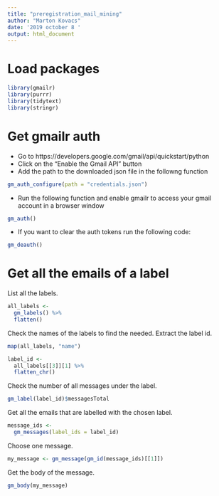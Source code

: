 ```yaml
---
title: "preregistration_mail_mining"
author: "Marton Kovacs"
date: '2019 october 8 '
output: html_document
---
```


# Load packages

```r
library(gmailr)
library(purrr)
library(tidytext)
library(stringr)
```

# Get gmailr auth

* Go to https://developers.google.com/gmail/api/quickstart/python
* Click on the "Enable the Gmail API" button
* Add the path to the downloaded json file in the followng function

```r
gm_auth_configure(path = "credentials.json")
```

* Run the following function and enable gmailr to access your gmail account in a browser window

```r
gm_auth()
```

* If you want to clear the auth tokens run the following code:

```r
gm_deauth()
```

# Get all the emails of a label

List all the labels.

```r
all_labels <-
  gm_labels() %>% 
  flatten()
```

Check the names of the labels to find the needed.
Extract the label id.

```r
map(all_labels, "name")

label_id <- 
  all_labels[[3]][1] %>% 
  flatten_chr()
```

Check the number of all messages under the label.

```r
gm_label(label_id)$messagesTotal
```

Get all the emails that are labelled with the chosen label.

```r
message_ids <- 
  gm_messages(label_ids = label_id)
```

Choose one message.

```r
my_message <- gm_message(gm_id(message_ids)[[1]])
```

Get the body of the message.

```r
gm_body(my_message)
```